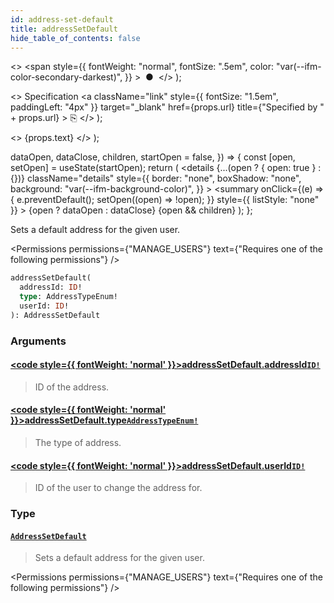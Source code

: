 ```yaml
---
id: address-set-default
title: addressSetDefault
hide_table_of_contents: false
---
```


  <>
    <span
      style={{
        fontWeight: "normal",
        fontSize: ".5em",
        color: "var(--ifm-color-secondary-darkest)",
      }}
    >
      &nbsp;●&nbsp;
    </span>
  </>
);

  <>
    Specification
    <a
      className="link"
      style={{ fontSize: "1.5em", paddingLeft: "4px" }}
      target="\_blank"
      href={props.url}
      title={"Specified by " + props.url}
    >
      ⎘
    </a>
  </>
);

  <>
    <span className={props.class}>{props.text}</span>
  </>
);


  dataOpen,
  dataClose,
  children,
  startOpen = false,
}) => {
  const [open, setOpen] = useState(startOpen);
  return (
    <details
      {...(open ? { open: true } : {})}
      className="details"
      style={{
        border: "none",
        boxShadow: "none",
        background: "var(--ifm-background-color)",
      }}
    >
      <summary
        onClick={(e) => {
          e.preventDefault();
          setOpen((open) => !open);
        }}
        style={{ listStyle: "none" }}
      >
        {open ? dataOpen : dataClose}
      </summary>
      {open && children}
    </details>
  );
};

Sets a default address for the given user.

<Permissions
  permissions={"MANAGE_USERS"}
  text={"Requires one of the following permissions"}
/>

```graphql
addressSetDefault(
  addressId: ID!
  type: AddressTypeEnum!
  userId: ID!
): AddressSetDefault
```

### Arguments

#### [<code style={{ fontWeight: 'normal' }}>addressSetDefault.<b>addressId</b></code>](#)<Bullet />[`ID!`](../../../api-reference/miscellaneous/scalars/id) <Badge class="badge badge--secondary" text="non-null"/> <Badge class="badge badge--secondary" text="scalar"/>

> ID of the address.

#### [<code style={{ fontWeight: 'normal' }}>addressSetDefault.<b>type</b></code>](#)<Bullet />[`AddressTypeEnum!`](../../../api-reference/miscellaneous/enums/address-type-enum) <Badge class="badge badge--secondary" text="non-null"/> <Badge class="badge badge--secondary" text="enum"/>

> The type of address.

#### [<code style={{ fontWeight: 'normal' }}>addressSetDefault.<b>userId</b></code>](#)<Bullet />[`ID!`](../../../api-reference/miscellaneous/scalars/id) <Badge class="badge badge--secondary" text="non-null"/> <Badge class="badge badge--secondary" text="scalar"/>

> ID of the user to change the address for.

### Type

#### [`AddressSetDefault`](../../../api-reference/users/objects/address-set-default) <Badge class="badge badge--secondary" text="object"/>

> Sets a default address for the given user.

<Permissions
  permissions={"MANAGE_USERS"}
  text={"Requires one of the following permissions"}
/>

